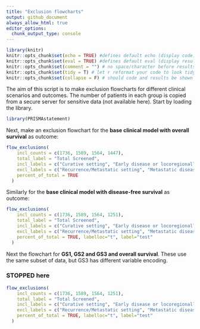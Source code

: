 ```yaml
---
title: "Exclusion flowcharts"
output: github_document
always_allow_html: true
editor_options: 
  chunk_output_type: console
---
```


```r
library(knitr)
knitr::opts_chunk$set(echo = TRUE) #defines default echo (display code)
knitr::opts_chunk$set(eval = TRUE) #defines default eval (display result of code)
knitr::opts_chunk$set(comment = "") # no space/character before results (e.g. in tables)
knitr::opts_chunk$set(tidy = T) # let r reformat your code to look tidy in the output
knitr::opts_chunk$set(collapse = F) # should code and results be shown in the same chunk (=T) or be split in several chunks in the document (=F)
```

The aim of this script is to make exclusion flowcharts for different clinical scenarios and outcomes. The number of patients in each group is copied from a secure server for sensitive data (not available here). Start by loading the library.

```r
library(PRISMAstatement)
```

Next, make an exclusion flowchart for the **base clinical model with overall survival** as outcome:

```r
flow_exclusions(
    incl_counts = c(1736, 1589, 1564, 1447),
    total_label = "Total Screened",
    incl_labels = c("Curative setting", "Early disease or locoregionally advanced disease", "Outcome available"),
    excl_labels = c("Recurrence/Metastatic setting", "Metastatic disease", "Missing outcome"),
    percent_of_total = TRUE
  )

```

Similarly for the **base clinical model with disease-free survival** as outcome:

```r
flow_exclusions(
    incl_counts = c(1736, 1589, 1564, 1251),
    total_label = "Total Screened",
    incl_labels = c("Curative setting", "Early disease or locoregionally advanced disease", "Outcome available"),
    excl_labels = c("Recurrence/Metastatic setting", "Metastatic disease", "Missing outcome"),
    percent_of_total = TRUE, labelloc="t", label="test"
  )

```

Next the flowchart for **GS1, GS2 and GS3 and overall survival**. These use the same subset of data, but GS3 has different variable encoding. 

### STOPPED here

```r
flow_exclusions(
    incl_counts = c(1736, 1589, 1564, 1251),
    total_label = "Total Screened",
    incl_labels = c("Curative setting", "Early disease or locoregionally advanced disease", "Outcome available"),
    excl_labels = c("Recurrence/Metastatic setting", "Metastatic disease", "Missing outcome"),
    percent_of_total = TRUE, labelloc="t", label="test"
  )

```



